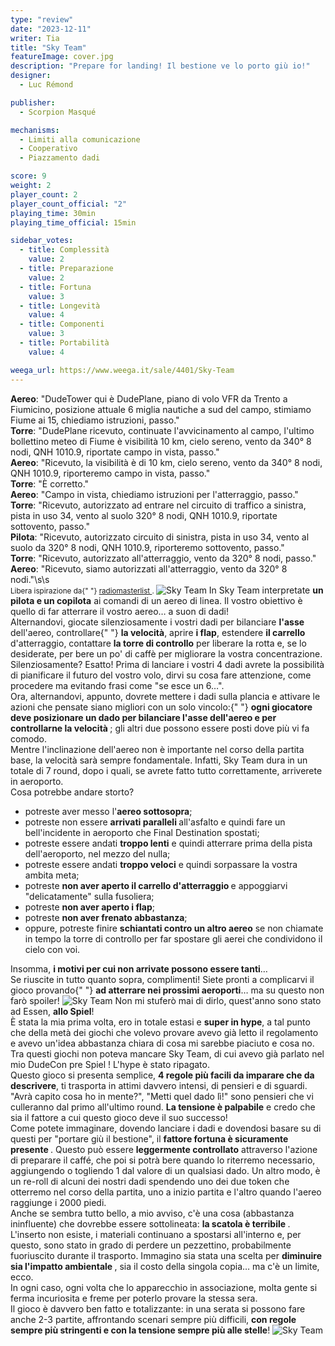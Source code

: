 ```yaml
---
type: "review"
date: "2023-12-11"
writer: Tia
title: "Sky Team"
featureImage: cover.jpg
description: "Prepare for landing! Il bestione ve lo porto giù io!"
designer:
  - Luc Rémond

publisher:
  - Scorpion Masqué

mechanisms:
  - Limiti alla comunicazione
  - Cooperativo
  - Piazzamento dadi

score: 9
weight: 2
player_count: 2
player_count_official: "2"
playing_time: 30min
playing_time_official: 15min

sidebar_votes:
  - title: Complessità
    value: 2
  - title: Preparazione
    value: 2
  - title: Fortuna
    value: 3
  - title: Longevità
    value: 4
  - title: Componenti
    value: 3
  - title: Portabilità
    value: 4

weega_url: https://www.weega.it/sale/4401/Sky-Team
---
```


<Setting>
  <strong>Aereo</strong>: "DudeTower qui è DudePlane, piano di volo VFR da Trento a Fiumicino, posizione attuale 6
  miglia nautiche a sud del campo, stimiamo Fiume ai 15, chiediamo istruzioni, passo."
  <br />
  <strong>Torre</strong>: "DudePlane ricevuto, continuate l'avvicinamento al campo, l'ultimo bollettino meteo di Fiume è
  visibilità 10 km, cielo sereno, vento da 340° 8 nodi, QNH 1010.9, riportate campo in vista, passo."
  <br />
  <strong>Aereo</strong>: "Ricevuto, la visibilità è di 10 km, cielo sereno, vento da 340° 8 nodi, QNH 1010.9,
  riporteremo campo in vista, passo."
  <br />
  <strong>Torre</strong>: "È corretto."
  <br />
  <strong>Aereo</strong>: "Campo in vista, chiediamo istruzioni per l'atterraggio, passo."
  <br />
  <strong>Torre</strong>: "Ricevuto, autorizzato ad entrare nel circuito di traffico a sinistra, pista in uso 34, vento
  al suolo 320° 8 nodi, QNH 1010.9, riportate sottovento, passo."
  <br />
  <strong>Pilota</strong>: "Ricevuto, autorizzato circuito di sinistra, pista in uso 34, vento al suolo da 320° 8 nodi,
  QNH 1010.9, riporteremo sottovento, passo."
  <br />
  <strong>Torre</strong>: "Ricevuto, autorizzato all'atterraggio, vento da 320° 8 nodi, passo."
  <br />
  <strong>Aereo</strong>: "Ricevuto, siamo autorizzati all'atterraggio, vento da 320° 8 nodi."\s\s
  <br />
  <small>
    Libera ispirazione da{" "}
    <a href="https://www.radiomasterlist.com/it/note-frasi-atterraggio.html" target="_blank">
      radiomasterlist
    </a>
    .
  </small>
</Setting>

<img src="./game1.jpg" alt="Sky Team" />

<Rules>
  In Sky Team interpretate <strong>un pilota e un copilota</strong> ai comandi di un aereo di linea. Il vostro obiettivo
  è quello di far atterrare il vostro aereo… a suon di dadi!
  <br />
  Alternandovi, giocate silenziosamente i vostri dadi per bilanciare <strong>l'asse</strong> dell'aereo, controllare{" "}
  <strong>la velocità</strong>, aprire <strong>i flap</strong>, estendere <strong>il carrello</strong> d'atterraggio,
  contattare <strong>la torre di controllo</strong> per liberare la rotta e, se lo desiderate, per bere un po' di caffè
  per migliorare la vostra concentrazione.
  <br />
  Silenziosamente? Esatto! Prima di lanciare i vostri 4 dadi avrete la possibilità di pianificare il futuro del vostro
  volo, dirvi su cosa fare attenzione, come procedere ma evitando frasi come "se esce un 6…".
  <br />
  Ora, alternandovi, appunto, dovrete mettere i dadi sulla plancia e attivare le azioni che pensate siano migliori con
  un solo vincolo:{" "}
  <strong>
    ogni giocatore deve posizionare un dado per bilanciare l'asse dell'aereo e per controllarne la velocità
  </strong>
  ; gli altri due possono essere posti dove più vi fa comodo. <br />
  Mentre l'inclinazione dell'aereo non è importante nel corso della partita base, la velocità sarà sempre fondamentale.
  Infatti, Sky Team dura in un totale di 7 round, dopo i quali, se avrete fatto tutto correttamente, arriverete in
  aeroporto. <br />
  Cosa potrebbe andare storto? <br />
  <ul>
    <li>
      potreste aver messo l'<strong>aereo sottosopra</strong>;
    </li>
    <li>
      potreste non essere <strong>arrivati paralleli </strong> all'asfalto e quindi fare un bell'incidente in aeroporto
      che Final Destination spostati;
    </li>
    <li>
      potreste essere andati <strong>troppo lenti</strong> e quindi atterrare prima della pista dell'aeroporto, nel
      mezzo del nulla;
    </li>
    <li>
      potreste essere andati <strong>troppo veloci</strong> e quindi sorpassare la vostra ambita meta;
    </li>
    <li>
      potreste <strong>non aver aperto il carrello d'atterraggio </strong> e appoggiarvi "delicatamente" sulla
      fusoliera;
    </li>
    <li>
      potreste <strong>non aver aperto i flap</strong>;
    </li>
    <li>
      potreste <strong>non aver frenato abbastanza</strong>;
    </li>
    <li>
      oppure, potreste finire <strong>schiantati contro un altro aereo</strong> se non chiamate in tempo la torre di
      controllo per far spostare gli aerei che condividono il cielo con voi.
    </li>
  </ul>
  Insomma, <strong>i motivi per cui non arrivate possono essere tanti</strong>… <br />
  Se riuscite in tutto quanto sopra, complimenti! Siete pronti a complicarvi il gioco provando{" "}
  <strong>ad atterrare nei prossimi aeroporti</strong>… ma su questo non farò spoiler!
</Rules>

<img src="./game2.jpg" alt="Sky Team" />

<Feedback>
  Non mi stuferò mai di dirlo, quest'anno sono stato ad Essen, <strong>allo Spiel</strong>!<br />È stata la mia prima
  volta, ero in totale estasi e <strong>super in hype</strong>, a tal punto che della metà dei giochi che volevo provare
  avevo già letto il regolamento e avevo un'idea abbastanza chiara di cosa mi sarebbe piaciuto e cosa no. <br />
  Tra questi giochi non poteva mancare Sky Team, di cui avevo già parlato nel mio <Link to="/convention/2023-10-02-essen-spiel-tia-parte-1/">
    DudeCon pre Spiel
  </Link>! L'hype è stato ripagato.
  <br />
  Questo gioco si presenta semplice, <strong>4 regole più facili da imparare che da descrivere</strong>, ti trasporta in
  attimi davvero intensi, di pensieri e di sguardi. "Avrà capito cosa ho in mente?", "Metti quel dado lì!" sono pensieri
  che vi culleranno dal primo all'ultimo round. <strong>La tensione è palpabile</strong> e credo che sia il fattore a cui
  questo gioco deve il suo successo!
  <br />
  Come potete immaginare, dovendo lanciare i dadi e dovendosi basare su di questi per "portare giù il bestione", il <strong>
    fattore fortuna è sicuramente presente
  </strong>. Questo può essere <strong>leggermente controllato</strong> attraverso l'azione di preparare il caffé, che poi
  si potrà bere quando lo riterremo necessario, aggiungendo o togliendo 1 dal valore di un qualsiasi dado. Un altro modo,
  è un re-roll di alcuni dei nostri dadi spendendo uno dei due token che otterremo nel corso della partita, uno a inizio
  partita e l'altro quando l'aereo raggiunge i 2000 piedi.
  <br />
  Anche se sembra tutto bello, a mio avviso, c'è una cosa (abbastanza ininfluente) che dovrebbe essere sottolineata: <strong>
    la scatola è terribile
  </strong>. L'inserto non esiste, i materiali continuano a spostarsi all'interno e, per questo, sono stato in grado di perdere
  un pezzettino, probabilmente fuoriuscito durante il trasporto. Immagino sia stata una scelta per <strong>
    diminuire sia l'impatto ambientale
  </strong>, sia il costo della singola copia… ma c'è un limite, ecco. <br />
  In ogni caso, ogni volta che lo apparecchio in associazione, molta gente si ferma incuriosita e freme per poterlo
  provare la stessa sera.
  <br />
  Il gioco è davvero ben fatto e totalizzante: in una serata si possono fare anche 2-3 partite, affrontando scenari
  sempre più difficili, <strong>con regole sempre più stringenti e con la tensione sempre più alle stelle</strong>!
</Feedback>

<img src="./game3.jpg" alt="Sky Team" />
